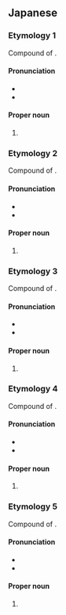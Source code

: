 ==Japanese==

===Etymology 1===
{{ja-kanjitab|うえ|その|k2=ぞの|yomi=k|r=y}}
Compound of {{compound|lang=ja|sort=うえぞの|上|tr1=ue|t1=up, upper|園|tr2=sono|t2=garden; orchard}}. {{rendaku2|sort=うえぞの|sono|zono}}

====Pronunciation====
* {{l|ja|sc=Latn|訓読み|Kun'yomi}}
* {{IPA|lang=ja|[ɯᵝe̞zo̞no̞]}}

====Proper noun====
{{ja-pos|proper|うえぞの|hhira=うへぞの}}

# {{surname|lang=ja|sort=うえぞの}}

===Etymology 2===
{{ja-kanjitab|うえ|その|yomi=k}}
Compound of {{compound|lang=ja|sort=うえその|上|tr1=ue|t1=up, upper|園|tr2=sono|t2=garden; orchard}}.

====Pronunciation====
* {{l|ja|sc=Latn|訓読み|Kun'yomi}}
* {{IPA|lang=ja|[ɯᵝe̞so̞no̞]}}

====Proper noun====
{{ja-pos|proper|うえその|hhira=うへその}}

# {{surname|lang=ja|sort=うえその}}

===Etymology 3===
{{ja-kanjitab|うわ|その|k2=ぞの|yomi=k|r=y}}
Compound of {{compound|lang=ja|sort=うわぞの|上|tr1=uwa|t1=up, upper|pos1=bound form of ''ue''|園|tr2=sono|t2=garden; orchard}}. {{rendaku2|sort=うわぞの|sono|zono}}

====Pronunciation====
* {{l|ja|sc=Latn|訓読み|Kun'yomi}}
* {{IPA|lang=ja|[ɯᵝɰᵝa̠zo̞no̞]}}

====Proper noun====
{{ja-pos|proper|うわぞの|hhira=うはぞの}}

# {{surname|lang=ja|sort=うわぞの}}

===Etymology 4===
{{ja-kanjitab|かみ|その|k2=ぞの|yomi=k|r=y}}
Compound of {{compound|lang=ja|sort=かみぞの|上|tr1=kami|t1=up, upper|園|tr2=sono|t2=garden; orchard}}. {{rendaku2|sort=かみぞの|sono|zono}}

====Pronunciation====
* {{l|ja|sc=Latn|訓読み|Kun'yomi}}
* {{IPA|lang=ja|[ka̠mizo̞no̞]}}

====Proper noun====
{{ja-pos|proper|かみぞの}}

# {{surname|lang=ja|sort=かみぞの}}

===Etymology 5===
{{ja-kanjitab|かみ|その|yomi=k}}
Compound of {{compound|lang=ja|sort=かみその|上|tr1=kami|t1=up, upper|園|tr2=sono|t2=garden; orchard}}.

====Pronunciation====
* {{l|ja|sc=Latn|訓読み|Kun'yomi}}
* {{IPA|lang=ja|[ka̠miso̞no̞]}}

====Proper noun====
{{ja-pos|proper|かみその}}

# {{surname|lang=ja|sort=かみその}}